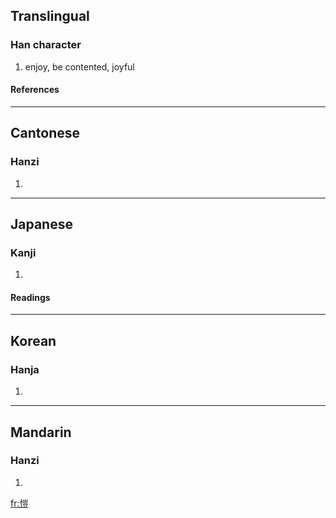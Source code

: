 {{see|恺}}

==Translingual==
===Han character===
{{Han char|rn=61|rad=心|as=10|sn=13|four=9201<sub>8</sub>|canj=心山一廿 (PUMT)}}
# enjoy, be contented, joyful
====References====
{{Han ref|kx=0396.380|dkj=11015|dj=0735.280|hdz=42337.020|uh=6137|ud=24887|bh=B75F|bd=46943}}
----
==Cantonese==
===Hanzi===
{{yue-hanzi|jyut=|y=hoi2}}
# {{defn|Cantonese}}
----
==Japanese==
===Kanji===
{{ja-kanji|grade=|rs=心10}}
# {{defn|Japanese}} 
====Readings====
{{ja-readings|on=[[かい]] (kai), [[がい]] (gai)|kun=[[たのしむ]] (tanoshimu)}}
----
==Korean==
===Hanja===
{{ko-hanja|hangeul=개|eumhun=|rv=gae|mr=kae|y=kya}}
# {{defn|Korean}}
----
==Mandarin==
===Hanzi===
{{cmn-hanzi|sim=恺|pin=[[kǎi]] (kai3)|wg=k'ai<sup>3</sup>}}
# {{defn|Mandarin}}

[[fr:愷]]